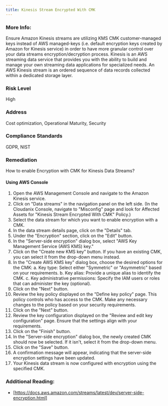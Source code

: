 ```yaml
---
title: Kinesis Stream Encrypted With CMK
---
```


### More Info:

Ensure Amazon Kinesis streams are utilizing KMS CMK customer-managed keys instead of AWS managed-keys (i.e. default encryption keys created by Amazon for Kinesis service) in order to have more granular control over your data streams encryption/decryption process. Kinesis is an AWS streaming data service that provides you with the ability to build and manage your own streaming data applications for specialized needs. An AWS Kinesis stream is an ordered sequence of data records collected within a dedicated storage layer.

### Risk Level

High

### Address

Cost optimization, Operational Maturity, Security

### Compliance Standards

GDPR, NIST

### Remediation

How to enable Encryption with CMK for Kinesis Data Streams?

#### Using AWS Console

1. Open the AWS Management Console and navigate to the Amazon Kinesis service.
2. Click on "Data streams" in the navigation panel on the left side.
    (In the Cloudanix Console, navigate to "Misconfig" page and look for Affected Assets for "Kinesis Stream Encrypted With CMK" Policy.)
3. Select the data stream for which you want to enable encryption with a CMK.
4. In the data stream details page, click on the "Details" tab.
5. Under the "Encryption" section, click on the "Edit" button.
6. In the "Server-side encryption" dialog box, select "AWS Key Management Service (AWS KMS) key."
7. Click on the "Create new KMS key" button. If you have an existing CMK, you can select it from the drop-down menu instead.
8. In the "Create AWS KMS key" dialog box, choose the desired options for the CMK:
   a. Key type: Select either "Symmetric" or "Asymmetric" based on your requirements.
   b. Key alias: Provide a unique alias to identify the CMK.
   c. Key administrative permissions: Specify the IAM users or roles that can administer the key (optional).
9. Click on the "Next" button.
10. Review the key policy displayed on the "Define key policy" page. This policy controls who has access to the CMK. Make any necessary changes to the policy based on your security requirements.
11. Click on the "Next" button.
12. Review the key configuration displayed on the "Review and edit key configuration" page. Ensure that the settings align with your requirements.
13. Click on the "Finish" button.
14. In the "Server-side encryption" dialog box, the newly created CMK should now be selected. If it isn't, select it from the drop-down menu.
15. Click on the "Save" button.
16. A confirmation message will appear, indicating that the server-side encryption settings have been updated.
17. Your Kinesis data stream is now configured with encryption using the specified CMK.

### Additional Reading:

- [https://docs.aws.amazon.com/streams/latest/dev/server-side-encryption.html]